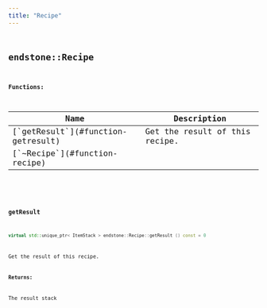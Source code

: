 ```yaml
---
title: "Recipe"
---
```


## <code className="doc-symbol doc-symbol-class"/> endstone::Recipe

















**Functions:**

<table>
<thead>
   <tr>
      <th>Name</th>
      <th>Description</th>
   </tr>
</thead>
<tbody>
<tr key="classendstone_1_1_recipe_1a9aa7cfa8bcb947ef1a0ad139ee68df1e">
    <td>[`getResult`](#function-getresult)</td>
    <td>Get the result of this recipe.</td>
</tr>
<tr key="classendstone_1_1_recipe_1a7c54e5660b82baa721fa86ebb1e55638">
    <td>[`~Recipe`](#function-recipe)</td>
    <td></td>
</tr>
</tbody>
</table>

### <code className="doc-symbol doc-symbol-function"/> getResult

```cpp
virtual std::unique_ptr< ItemStack > endstone::Recipe::getResult () const = 0
```

Get the result of this recipe.



**Returns:**

The result stack 





        